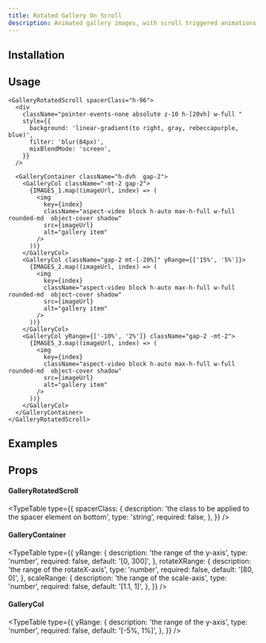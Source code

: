 ```yaml
---
title: Rotated Gallery On Scroll
description: Animated gallery images, with scroll triggered animations, rotates and translates on the Y axis on scroll.
---
```


<ComponentPreview name="gallery-rotated-scroll-demo" />

## Installation

<ComponentInstallation name="gallery-rotated-scroll" />

## Usage

```tsx
<GalleryRotatedScroll spacerClass="h-96">
  <div
    className="pointer-events-none absolute z-10 h-[20vh] w-full "
    style={{
      background: 'linear-gradient(to right, gray, rebeccapurple, blue)',
      filter: 'blur(84px)',
      mixBlendMode: 'screen',
    }}
  />

  <GalleryContainer className="h-dvh  gap-2">
    <GalleryCol className="-mt-2 gap-2">
      {IMAGES_1.map((imageUrl, index) => (
        <img
          key={index}
          className="aspect-video block h-auto max-h-full w-full  rounded-md  object-cover shadow"
          src={imageUrl}
          alt="gallery item"
        />
      ))}
    </GalleryCol>
    <GalleryCol className="gap-2 mt-[-20%]" yRange={['15%', '5%']}>
      {IMAGES_2.map((imageUrl, index) => (
        <img
          key={index}
          className="aspect-video block h-auto max-h-full w-full  rounded-md  object-cover shadow"
          src={imageUrl}
          alt="gallery item"
        />
      ))}
    </GalleryCol>
    <GalleryCol yRange={['-10%', '2%']} className="gap-2 -mt-2">
      {IMAGES_3.map((imageUrl, index) => (
        <img
          key={index}
          className="aspect-video block h-auto max-h-full w-full  rounded-md  object-cover shadow"
          src={imageUrl}
          alt="gallery item"
        />
      ))}
    </GalleryCol>
  </GalleryContainer>
</GalleryRotatedScroll>
```

## Examples

<ComponentPreview name="device-rotated-scroll-demo" />

## Props

#### GalleryRotatedScroll

<TypeTable
  type={{
    spacerClass: {
      description: 'the class to be applied to the spacer element on bottom',
      type: 'string',
      required: false,
    },
  }}
/>
#### GalleryContainer
<TypeTable
  type={{
    yRange: {
      description: 'the range of the y-axis',
      type: 'number',
      required: false,
      default: '[0, 300]',
    },
    rotateXRange: {
      description: 'the range of the rotateX-axis',
      type: 'number',
      required: false,
      default: '[80, 0]',
    },
    scaleRange: {
      description: 'the range of the scale-axis',
      type: 'number',
      required: false,
      default: '[1.1, 1]',
    },
  }}
/>

#### GalleryCol

<TypeTable
  type={{
    yRange: {
      description: 'the range of the y-axis',
      type: 'number',
      required: false,
      default: '[-5%, 1%]',
    },
  }}
/>
